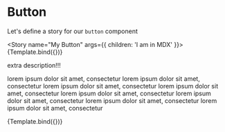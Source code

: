 
<Meta title="MDX/Button" component={Button} />


# Button

Let's define a story for our `button` component

<Story name="My Button" args={{ children: 'I am in MDX' }}>
  {Template.bind({})}
</Story>

<ArgsTable story="My Button" />

extra description!!!

lorem ipsum dolor sit amet, consectetur lorem ipsum dolor sit amet, consectetur lorem ipsum dolor sit amet, consectetur lorem ipsum dolor sit amet, consectetur lorem ipsum dolor sit amet, consectetur lorem ipsum dolor sit amet, consectetur lorem ipsum dolor sit amet, consectetur lorem ipsum dolor sit amet, consectetur

<Canvas>
  <Story
    name="Secondary"
    args={{ children: 'Secondary MDX', variant: 'Secondary' }}
  >
    {Template.bind({})}
  </Story>
</Canvas>
